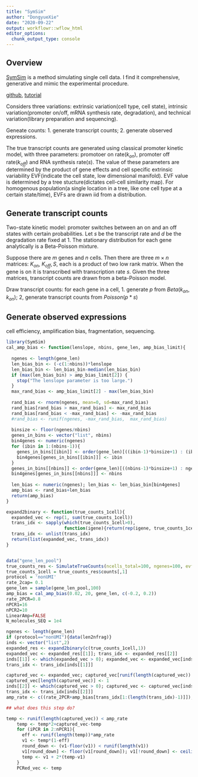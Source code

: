 ```yaml
---
title: "SymSim"
author: "DongyueXie"
date: "2020-09-22"
output: workflowr::wflow_html
editor_options:
  chunk_output_type: console
---
```



## Overview

[SymSim](https://www.nature.com/articles/s41467-019-10500-w#Sec13) is a method simulating single cell data. I find it comprehensive, generative and mimic the experimental procedure. 

[github](https://github.com/YosefLab/SymSim), [tutorial](SymSimTutorial.html)

Considers three variations: extrinsic variation(cell type, cell state), intrinsic variation(promoter on/off, mRNA synthesis rate, degradation), and technical variation(library preparation and sequencing).

Geneate counts: 1. generate transcript counts; 2. generate observed expressions.

The true transcript counts are generated using classical promoter kinetic model, with three parameters: promotoer on rate($k_{on}$), promoter off rate($k_{off}$) and RNA synthesis rate($s$). The value of these parameters are determined by the product of gene effects and cell specific extrinsic variability EVF(indicate the cell state, low dimensional manifold). EVF value is determined by a tree stucture(dictates cell-cell similarity map). For homogenous population(a single location in a tree, like one cell type at a certain state/time), EVFs are drawn iid from a distribution. 

## Generate transcript counts

Two-state kinetic model: promoter switches between an on and an off states with certain probabilities. Let $s$ be the transcript rate and $d$ be the degradation rate fixed at 1.  The stationary distribution for each gene analytically is a Beta-Poisson mixture.

Suppose there are $m$ genes and $n$ cells. Then there are three $m\times n$ matrices: $K_{on}$, $K_{off}, S$, each is a product of two low rank matrix.
When the gene is on it is transcribed with transcription rate $s$. Given the three matrices, transcript counts are drawn from a beta-Poisson model.

Draw transcript counts: for each gene in a cell, 1. generate $p$ from $Beta(k_{on},k_{on})$; 2, generate transcript counts from $Poisson(p*s)$


## Generate observed expressions

cell efficiency, amplification bias, fragmentation, sequencing. 

```r
library(SymSim)
cal_amp_bias <- function(lenslope, nbins, gene_len, amp_bias_limit){
  
  ngenes <- length(gene_len)
  len_bias_bin <- (-c(1:nbins))*lenslope
  len_bias_bin <- len_bias_bin-median(len_bias_bin)
  if (max(len_bias_bin) > amp_bias_limit[2]) {
    stop("The lenslope parameter is too large.")
  }
  max_rand_bias <- amp_bias_limit[2] - max(len_bias_bin)
  
  rand_bias <- rnorm(ngenes, mean=0, sd=max_rand_bias)
  rand_bias[rand_bias > max_rand_bias] <- max_rand_bias
  rand_bias[rand_bias < -max_rand_bias] <- -max_rand_bias
  #rand_bias <- runif(ngenes, -max_rand_bias,  max_rand_bias)
  
  binsize <- floor(ngenes/nbins)
  genes_in_bins <- vector("list", nbins)
  bin4genes <- numeric(ngenes)
  for (ibin in 1:(nbins-1)){
    genes_in_bins[[ibin]] <- order(gene_len)[((ibin-1)*binsize+1) : (ibin*binsize)]
    bin4genes[genes_in_bins[[ibin]]] <- ibin
  }
  genes_in_bins[[nbins]] <- order(gene_len)[((nbins-1)*binsize+1) : ngenes]
  bin4genes[genes_in_bins[[nbins]]] <- nbins
  
  len_bias <- numeric(ngenes); len_bias <- len_bias_bin[bin4genes]
  amp_bias <- rand_bias+len_bias
  return(amp_bias)
}

expand2binary <- function(true_counts_1cell){
  expanded_vec <- rep(1, sum(true_counts_1cell))
  trans_idx <- sapply(which(true_counts_1cell>0), 
                      function(igene){return(rep(igene, true_counts_1cell[igene]))})
  trans_idx <- unlist(trans_idx)
  return(list(expanded_vec, trans_idx))
}


data("gene_len_pool")
true_counts_res <- SimulateTrueCounts(ncells_total=100, ngenes=100, evf_type="one.population", Sigma=0.4, randseed=0)
true_counts_1cell = true_counts_res$counts[,1]
protocol = 'nonUMI' 
rate_2cap= 0.1
gene_len = sample(gene_len_pool,100)
amp_bias = cal_amp_bias(0.02, 20, gene_len, c(-0.2, 0.2))
rate_2PCR=0.8 
nPCR1=16 
nPCR2=10 
LinearAmp=FALSE 
N_molecules_SEQ = 1e4

ngenes <- length(gene_len)
if (protocol=="nonUMI"){data(len2nfrag)} 
inds <- vector("list",2)
expanded_res <- expand2binary(c(true_counts_1cell,1))
expanded_vec <- expanded_res[[1]]; trans_idx <- expanded_res[[2]]
inds[[1]] <- which(expanded_vec > 0); expanded_vec <- expanded_vec[inds[[1]]]
trans_idx <- trans_idx[inds[[1]]]

captured_vec <- expanded_vec; captured_vec[runif(length(captured_vec)) > rate_2cap] <- 0
captured_vec[length(captured_vec)] <- 1
inds[[2]] <- which(captured_vec > 0); captured_vec <- captured_vec[inds[[2]]]
trans_idx <- trans_idx[inds[[2]]]
amp_rate <- c((rate_2PCR+amp_bias[trans_idx[1:(length(trans_idx)-1)]]),1)

## what does this step do?

temp <- runif(length(captured_vec)) < amp_rate
    temp <- temp*2+captured_vec-temp
    for (iPCR in 2:nPCR1){
      eff <- runif(length(temp))*amp_rate
      v1 <- temp*(1-eff)
      round_down <- (v1-floor(v1)) < runif(length(v1))
      v1[round_down] <- floor(v1[round_down]); v1[!round_down] <- ceiling(v1[!round_down])
      temp <- v1 + 2*(temp-v1)
    }
    PCRed_vec <- temp
```
